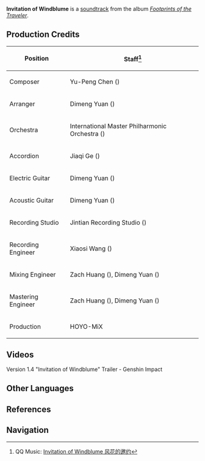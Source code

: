 {{About|the trailer soundtrack|the cutscene soundtrack|Invitation of Windblume (The Shimmering Voyage)|the [[Flagship Event]] in [[Version/1.4|Version 1.4]]|Invitation of Windblume}}
{{Soundtrack Infobox
|title          = Invitation of Windblume
|image          = Footprints of the Traveler.png
|album          = Footprints of the Traveler
|disc           =
|number         = 04
|featured       =
|featured2      =
|featured3      =
|featured_disc  =
|featured_disc2 =
|featured_disc3 =
|youtube_id     = YuiBMPiq6Wg
|spotify_id     = 47OZbG6MMFM56Fad7bqzyp
|played_in      = Version Trailer
|during         = [https://youtu.be/vv_JnSwFp0A Version 1.4 "Invitation of Windblume" Trailer]
|domain         =
|previous       = All That Glitters (Soundtrack)
|next           = Beneath the Light of Jadeite (Soundtrack)
}}
'''Invitation of Windblume''' is a [[soundtrack]] from the album ''[[Footprints of the Traveler]]''.

==Production Credits==
{| class="wikitable" style="text-align:left; height:0.5em"
! Position
! Staff<ref>QQ Music: [https://y.qq.com/n/ryqq/songDetail/002oTLOK2GjZzQ Invitation of Windblume 风花的邀约]</ref>
|-
! Composer
| Yu-Peng Chen ({{zh|陈致逸}})
|-
! Arranger
| Dimeng Yuan ({{zh|苑迪萌}})
|-
! Orchestra
| International Master Philharmonic Orchestra ({{zh|国际首席爱乐乐团}})
|-
! Accordion
| Jiaqi Ge ({{zh|葛佳麒}})
|-
! Electric Guitar
| Dimeng Yuan ({{zh|苑迪萌}})
|-
! Acoustic Guitar
| Dimeng Yuan ({{zh|苑迪萌}})
|-
! Recording Studio
| Jintian Recording Studio ({{zh|金田录音棚}})
|-
! Recording Engineer
| Xiaosi Wang ({{zh|王小四}})
|-
! Mixing Engineer
| Zach Huang ({{zh|黄巍}}), Dimeng Yuan ({{zh|苑迪萌}})
|-
! Mastering Engineer
| Zach Huang ({{zh|黄巍}}), Dimeng Yuan ({{zh|苑迪萌}})
|-
! Production
| HOYO-MiX
|}

==Videos==
<gallery hideaddbutton="true" captionalign="center">
Version 1.4 "Invitation of Windblume" Trailer - Genshin Impact
</gallery>
<!--
==Trivia==
-->
==Other Languages==
{{Transclude|Version/1.4|Other Languages}}

==References==
{{Reflist}}

==Navigation==
{{Soundtrack Navbox|Footprints of the Traveler}}